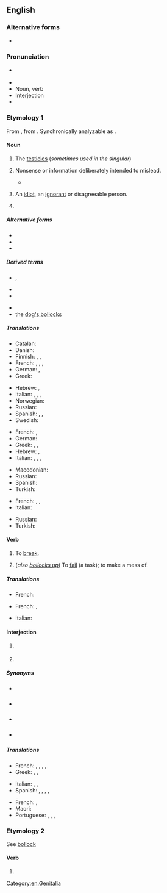==English==

===Alternative forms===
* {{alter|en|b******s|b****cks||bowdlerized}}

===Pronunciation===
* {{a|UK}} {{IPA|en|/ˈbɒ.ləks/}}
* {{audio|en|en-uk-bollocks.ogg|Audio (UK)}}
* Noun, verb {{audio|en|en-uk-Bollocks1.ogg|Audio (UK)}}
* Interjection {{audio|en|en-uk-Bollocks2.ogg|Audio (UK)}}
* {{rhymes|en|ɒləks|s=2}}

===Etymology 1===
From {{inh|en|enm|ballokes|pos=plural of {{m|enm|ballok}}}}, from {{inh|en|ang|beallucas|pos=nominative plural of {{m|ang|bealluc}}}}. Synchronically analyzable as {{suf|en|bollock|s|id2=regular plural}}.

====Noun====
{{en-plural noun|sg=bollock}}

# {{lb|en|British|Ireland|vulgar}} The [[testicle]]s (''sometimes used in the singular'')
#: {{syn|en|Thesaurus:testicles}}
# {{lb|en|British|Ireland|vulgar}} Nonsense or information deliberately intended to mislead.
#: {{syn|en|Thesaurus:nonsense}}
#: {{uxi|en|That's a load of '''bollocks''', mate!}}
#* {{quote-text|en|year=2014|author=Peter Smith|title=Confessions of a Dice Dealer|page=105|passage=All the dealers would steam into his cabin for a few sherbets after work, and to listen to his '''bollocks'''.}}
# {{lb|en|Ireland|vulgar|used as singular}} An [[idiot]], an [[ignorant]] or disagreeable person.
#: {{uxi|en|Don't mind him; he's only an oul' '''bollocks'''!}}
# {{lb|en|British|vulgar}} {{ellipsis of|en|dog's bollocks|the dog's bollocks}}

=====Alternative forms=====
* {{alter|en|ballocks}}
* {{alter|en|ballicks|ballix||Northern Ireland}}
* {{alter|en|bullocks||confusion with the word for “small bull”}}

=====Derived terms=====
{{der-top}}
* {{l|en|bollock up}}, {{l|en|bollocks up}}
* {{l|en|bollock}}
* {{l|en|bollocking}}
{{der-mid}}
* {{l|en|drop a bollock}}
* the [[dog's bollocks]]
{{der-bottom}}

=====Translations=====
{{trans-top|testicles}}
* Catalan: {{t+|ca|collons|m-p}}
* Danish: {{t|da|nosser|c-p}}
* Finnish: {{t|fi|pallit|p}}, {{t+|fi|munat|p}}, {{t+|fi|kassit|p}}
* French: {{t+|fr|couilles|f-p}}, {{t+|fr|pruneaux|m-p}}, {{t+|fr|bijoux de famille|m-p}}, {{t+|fr|valseuses|f-p}}
* German: {{t+|de|Nüsse|p}}, {{t+|de|Eier|p}}
* Greek: {{t+|el|αρχίδια|p}}
{{trans-mid}}
* Hebrew: {{t|he|אֲשָׁכִים|tr=ashakhím|m-p}}, {{qualifier|slang}} {{t|he|בֵּיצִים|tr=betsím|f-p}}
* Italian: {{t+|it|testicoli|m-p}}, {{qualifier|vulgar, slang}} {{t+|it|coglioni|p}}, {{qualifier|vulgar, slang}} {{t+|it|palle|m-p}}, {{qualifier|vulgar, slang}} {{t+|it|balle|m-p}}
* Norwegian: {{t|no|pokker}}
* Russian: {{t+|ru|я́йца|n-p}}
* Spanish: {{t+|es|cojones}}, {{t+|es|huevos|m-p}}, {{t+|es|bolas|m-p}}
* Swedish: {{t+|sv|balle}}
{{trans-bottom}}

{{trans-top|nonsense or information deliberately intended to mislead}}
* French: {{t+|fr|conneries|f-p}}, {{t+|fr|foutaises|f-p}}
* German: {{t+|de|Quatsch mit Soße}}
* Greek: {{t|el|κολοκυθάκια με την ρίγανη}}, {{t+|el|μαλακίες}}, {{t+|el|παπαριές|n-p}}
* Hebrew: {{t|he|שְׁטוּיוֹת|tr=shtuyót|f-p}}, {{qualifier|vulgar, slang}} {{t|he|זִיּוּן־שֵׂכֶל|tr=ziyùn-sékhel|m}}
* Italian: {{t+|it|coglionata|f}}, {{t+|it|cazzate|f}}, {{t+|it|palle|f}}, {{t+|it|balle|f}}
{{trans-mid}}
* Macedonian: {{t|mk|тикви со расол}}
* Russian: {{t+|ru|ерунда́|f}}
* Spanish: {{t+|es|falsedad|f}}
* Turkish: {{t+|tr|palavra}}
{{trans-bottom}}

{{trans-top|an idiot or disagreeable person}}
* French: {{t+|fr|couillon}}, {{t+|fr|jean-foutre|m}}, {{t+|fr|malcomprenant|m}}
* Italian: {{qualifier|vulgar, slang}} {{t+|it|coglione|m}}
{{trans-mid}}
* Russian: {{t+|ru|приду́рок|m}}
* Turkish: {{t+|tr|saçma}}
{{trans-bottom}}

====Verb====
{{en-verb}}

# {{lb|en|transitive|British|taboo|slang}} To [[break]].
#: {{uxi|en|The telly's '''bollocksed'''.}}
# {{lb|en|transitive|British|taboo|slang}} (''also [[bollocks up]]'') To [[fail]] (a task); to make a mess of.
#: {{uxi|en|I '''bollocksed''' that exam.}}

=====Translations=====
{{trans-top|to break}}
{{trans-mid}}
* French: {{t+|fr|péter}}
{{trans-bottom}}

{{trans-top|to fail (a task)}}
* French: {{t+|fr|foirer}}, {{t+|fr|chier dans la colle}}
{{trans-mid}}
* Italian: {{t+|it|incasinare}}
{{trans-bottom}}

====Interjection====
{{en-interj}}

# {{lb|en|British|Ireland|taboo|slang}} {{non-gloss definition|An expression of [[anger]], [[frustration]], etc.}}
#: {{uxi|en|Oh '''bollocks''', I'm late for work!}}
# {{lb|en|British|Ireland|taboo|slang}} {{non-gloss definition|An expression of [[incredulity]].}}
#: {{uxi|en|'''Bollocks'''! That never happened!}}

=====Synonyms=====
* {{l|en|Horlicks}} {{qualifier|euphemism}}
* {{sense|expression of anger}} {{seeSynonyms|en|dammit|sense=1}}
* {{sense|expression of frustration}} {{seeSynonyms|en|screw this|sense=1}}
* {{sense|expression of incredulity}} {{seeSynonyms|en|bullshit|sense=1}}

=====Translations=====
{{trans-top|expressing anger, frustration}}
* French: {{t|fr|les boules}}, {{t+|fr|merde}}, {{t+|fr|putain}}, {{t+|fr|putain de merde}}, {{t+|fr|vingt dieux}}
* Greek: {{t+|el|σκατά|sc=Grek}}, {{t+|el|γάμα τα|sc=Grek}}, {{t|el|παπάρια|n-p}}
{{trans-mid}}
* Italian: {{t+|it|puttana|f}}, {{t+|it|merda|f}}, {{t+|it|cazzo|m}}
* Spanish: {{t+|es|chingados}}, {{t+|es|mierda}}, {{t|es|me cago en la puta}}, {{t+|es|hostia}}, {{t+|es|cojones}}
{{trans-bottom}}


{{trans-top|an expression of incredulity}}
{{trans-mid}}
* French: {{t+|fr|merde}}, {{t+|fr|putain}}
* Maori: {{t|mi|he meho}}
* Portuguese: {{t|pt|mas por que}}, {{t+|pt|boh}}, {{t+|pt|poh}}, {{t|pt|essa agora}}
{{trans-bottom}}

[[Category:en:Genitalia]]

===Etymology 2===
See [[bollock]]

====Verb====
{{head|en|verb form}}

# {{en-third-person singular of|bollock}}

{{cln|en|swear words}}